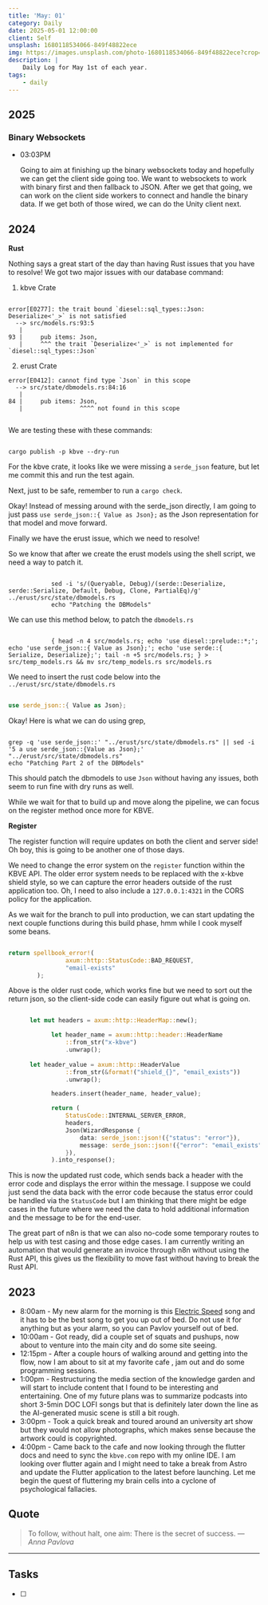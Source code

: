 ```yaml
---
title: 'May: 01'
category: Daily
date: 2025-05-01 12:00:00
client: Self
unsplash: 1680118534066-849f48822ece
img: https://images.unsplash.com/photo-1680118534066-849f48822ece?crop=entropy&cs=srgb&fm=jpg&ixid=MnwzNjM5Nzd8MHwxfHJhbmRvbXx8fHx8fHx8fDE2ODE3NDg2ODY&ixlib=rb-4.0.3&q=85
description: |
    Daily Log for May 1st of each year.
tags:
    - daily
---
```


## 2025

### Binary Websockets

-	03:03PM

	Going to aim at finishing up the binary websockets today and hopefully we can get the client side going too.
	We want to websockets to work with binary first and then fallback to JSON.
	After we get that going, we can work on the client side workers to connect and handle the binary data.
	If we get both of those wired, we can do the Unity client next.


## 2024

**Rust**

Nothing says a great start of the day than having Rust issues that you have to resolve!
We got two major issues with our database command:

1. kbve Crate

```

error[E0277]: the trait bound `diesel::sql_types::Json: Deserialize<'_>` is not satisfied
  --> src/models.rs:93:5
   |
93 |     pub items: Json,
   |     ^^^ the trait `Deserialize<'_>` is not implemented for `diesel::sql_types::Json`

```

2. erust Crate

```
error[E0412]: cannot find type `Json` in this scope
  --> src/state/dbmodels.rs:84:16
   |
84 |     pub items: Json,
   |                ^^^^ not found in this scope


```

We are testing these with these commands:

```shell

cargo publish -p kbve --dry-run

```

For the kbve crate, it looks like we were missing a `serde_json` feature, but let me commit this and run the test again.

Next, just to be safe, remember to run a `cargo check`.

Okay! Instead of messing around with the serde_json directly, I am going to just pass `use serde_json::{ Value as Json};` as the Json representation for that model and move forward.

Finally we have the erust issue, which we need to resolve!

So we know that after we create the erust models using the shell script, we need a way to patch it.

```shell

            sed -i 's/(Queryable, Debug)/(serde::Deserialize, serde::Serialize, Default, Debug, Clone, PartialEq)/g' ../erust/src/state/dbmodels.rs
            echo "Patching the DBModels"

```

We can use this method below, to patch the `dbmodels.rs`

```shell

            { head -n 4 src/models.rs; echo 'use diesel::prelude::*;'; echo 'use serde_json::{ Value as Json};'; echo 'use serde::{ Serialize, Deserialize};'; tail -n +5 src/models.rs; } > src/temp_models.rs && mv src/temp_models.rs src/models.rs

```

We need to insert the rust code below into the `../erust/src/state/dbmodels.rs`

```rust 

use serde_json::{ Value as Json};

```

Okay! Here is what we can do using grep, 

```shell

grep -q 'use serde_json::' "../erust/src/state/dbmodels.rs" || sed -i '5 a use serde_json::{Value as Json};' "../erust/src/state/dbmodels.rs"
echo "Patching Part 2 of the DBModels"

```

This should patch the dbmodels to use `Json` without having any issues, both seem to run fine with dry runs as well.

While we wait for that to build up and move along the pipeline, we can focus on the register method once more for KBVE.

**Register**

The register function will require updates on both the client and server side! Oh boy, this is going to be another one of those days.

We need to change the error system on the `register` function within the KBVE API.
The older error system needs to be replaced with the x-kbve shield style, so we can capture the error headers outside of the rust application too.
Oh, I need to also include a `127.0.0.1:4321` in the CORS policy for the application.

As we wait for the branch to pull into production, we can start updating the next couple functions during this build phase, hmm while I cook myself some beans.

```rust

return spellbook_error!(
				axum::http::StatusCode::BAD_REQUEST,
			 	"email-exists"
		);

```

Above is the older rust code, which works fine but we need to sort out the return json, so the client-side code can easily figure out what is going on.


```rust

      let mut headers = axum::http::HeaderMap::new();

			let header_name = axum::http::header::HeaderName
				::from_str("x-kbve")
				.unwrap();
			
      let header_value = axum::http::HeaderValue
				::from_str(&format!("shield_{}", "email_exists"))
				.unwrap();

			headers.insert(header_name, header_value);

			return (
				StatusCode::INTERNAL_SERVER_ERROR,
				headers,
				Json(WizardResponse {
					data: serde_json::json!({"status": "error"}),
					message: serde_json::json!({"error": "email_exists"}),
				}),
			).into_response();

```

This is now the updated rust code, which sends back a header with the error code and displays the error within the message.
I suppose we could just send the data back with the error code because the status error could be handled via the `StatusCode` but I am thinking that there might be edge cases in the future where we need the data to hold additional information and the message to be for the end-user.

The great part of n8n is that we can also no-code some temporary routes to help us with test casing and those edge cases.
I am currently writing an automation that would generate an invoice through n8n without using the Rust API, this gives us the flexibility to move fast without having to break the Rust API.


## 2023

- 8:00am - My new alarm for the morning is this [Electric Speed](https://www.youtube.com/watch?v=1PV55o9AsTg) song and it has to be the best song to get you up out of bed. Do not use it for anything but as your alarm, so you can Pavlov yourself out of bed.
- 10:00am - Got ready, did a couple set of squats and pushups, now about to venture into the main city and do some site seeing.
- 12:15pm - After a couple hours of walking around and getting into the flow, now I am about to sit at my favorite cafe , jam out and do some programming sessions.
- 1:00pm - Restructuring the media section of the knowledge garden and will start to include content that I found to be interesting and entertaining. One of my future plans was to summarize podcasts into short 3-5min DOC LOFI songs but that is definitely later down the line as the AI-generated music scene is still a bit rough.
- 3:00pm - Took a quick break and toured around an university art show but they would not allow photographs, which makes sense because the artwork could is copyrighted. 
- 4:00pm - Came back to the cafe and now looking through the flutter docs and need to sync the `kbve.com` repo with my online IDE. I am looking over flutter again and I might need to take a break from Astro and update the Flutter application to the latest before launching. Let me begin the quest of fluttering my brain cells into a cyclone of psychological fallacies. 

## Quote

> To follow, without halt, one aim: There is the secret of success.
> — <cite>Anna Pavlova</cite>

---

## Tasks

- [ ]
